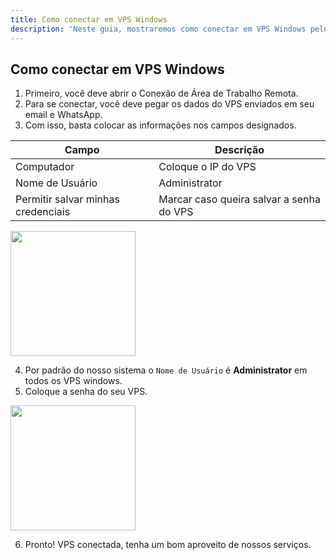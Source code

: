 ```yaml
---
title: Como conectar em VPS Windows
description: 'Neste guia, mostraremos como conectar em VPS Windows pelo RDP.'
---
```


## Como conectar em VPS Windows

1. Primeiro, você deve abrir o Conexão de Área de Trabalho Remota.
2. Para se conectar, você deve pegar os dados do VPS enviados em seu email e WhatsApp.
3. Com isso, basta colocar as informações nos campos designados.

| Campo                              | Descrição                                |
| ---------------------------------- | ---------------------------------------- |
| Computador                         | Coloque o IP do VPS                      |
| Nome de Usuário                    | Administrator                            |
| Permitir salvar minhas credenciais | Marcar caso queira salvar a senha do VPS |

<img height="200" src="/images/vps/como-conectar-vps-windows/rdp.png" />

4. Por padrão do nosso sistema o `Nome de Usuário` é **Administrator** em todos os VPS windows.
5. Coloque a senha do seu VPS.

<img height="200" src="/images/vps/como-conectar-vps-windows/senha.png" />

6. Pronto! VPS conectada, tenha um bom aproveito de nossos serviços.